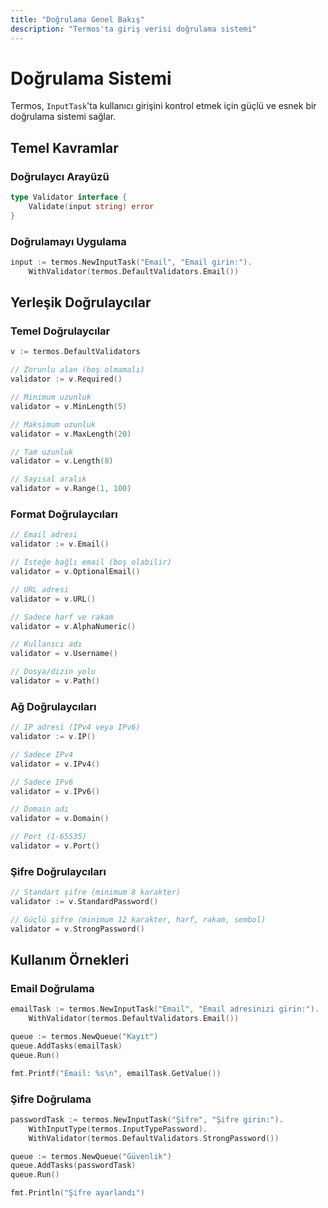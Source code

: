 ```yaml
---
title: "Doğrulama Genel Bakış"
description: "Termos'ta giriş verisi doğrulama sistemi"
---
```


# Doğrulama Sistemi

Termos, `InputTask`'ta kullanıcı girişini kontrol etmek için güçlü ve esnek bir doğrulama sistemi sağlar.

## Temel Kavramlar

### Doğrulaycı Arayüzü

```go
type Validator interface {
    Validate(input string) error
}
```

### Doğrulamayı Uygulama

```go
input := termos.NewInputTask("Email", "Email girin:").
    WithValidator(termos.DefaultValidators.Email())
```

## Yerleşik Doğrulaycılar

### Temel Doğrulaycılar

```go
v := termos.DefaultValidators

// Zorunlu alan (boş olmamalı)
validator := v.Required()

// Minimum uzunluk
validator = v.MinLength(5)

// Maksimum uzunluk
validator = v.MaxLength(20)

// Tam uzunluk
validator = v.Length(8)

// Sayısal aralık
validator = v.Range(1, 100)
```

### Format Doğrulaycıları

```go
// Email adresi
validator := v.Email()

// İsteğe bağlı email (boş olabilir)
validator = v.OptionalEmail()

// URL adresi
validator = v.URL()

// Sadece harf ve rakam
validator = v.AlphaNumeric()

// Kullanıcı adı
validator = v.Username()

// Dosya/dizin yolu
validator = v.Path()
```

### Ağ Doğrulaycıları

```go
// IP adresi (IPv4 veya IPv6)
validator := v.IP()

// Sadece IPv4
validator = v.IPv4()

// Sadece IPv6
validator = v.IPv6()

// Domain adı
validator = v.Domain()

// Port (1-65535)
validator = v.Port()
```

### Şifre Doğrulaycıları

```go
// Standart şifre (minimum 8 karakter)
validator := v.StandardPassword()

// Güçlü şifre (minimum 12 karakter, harf, rakam, sembol)
validator = v.StrongPassword()
```

## Kullanım Örnekleri

### Email Doğrulama

```go
emailTask := termos.NewInputTask("Email", "Email adresinizi girin:").
    WithValidator(termos.DefaultValidators.Email())

queue := termos.NewQueue("Kayıt")
queue.AddTasks(emailTask)
queue.Run()

fmt.Printf("Email: %s\n", emailTask.GetValue())
```

### Şifre Doğrulama

```go
passwordTask := termos.NewInputTask("Şifre", "Şifre girin:").
    WithInputType(termos.InputTypePassword).
    WithValidator(termos.DefaultValidators.StrongPassword())

queue := termos.NewQueue("Güvenlik")
queue.AddTasks(passwordTask)
queue.Run()

fmt.Println("Şifre ayarlandı")
```